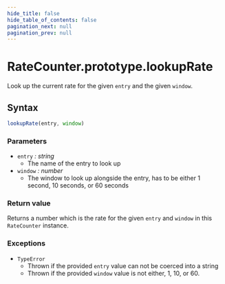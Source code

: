 ```yaml
---
hide_title: false
hide_table_of_contents: false
pagination_next: null
pagination_prev: null
---
```

# RateCounter.prototype.lookupRate

Look up the current rate for the given `entry` and the given `window`.

## Syntax
```js
lookupRate(entry, window)
```

### Parameters

- `entry` _: string_
  - The name of the entry to look up
- `window` _: number_
  - The window to look up alongside the entry, has to be either 1 second, 10 seconds, or 60 seconds


### Return value

Returns a number which is the rate for the given `entry` and `window` in this `RateCounter` instance.

### Exceptions

- `TypeError`
  - Thrown if the provided `entry` value can not be coerced into a string
  - Thrown if the provided `window` value is not either, 1, 10, or 60.
